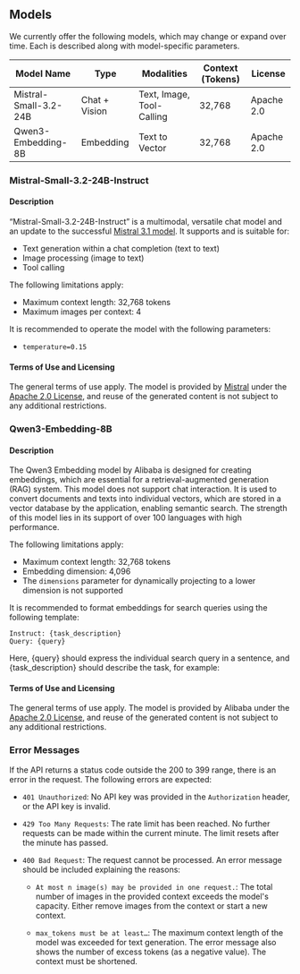 ## Models

We currently offer the following models, which may change or expand over time. Each is described along with model-specific parameters.

| Model Name                 | Type          | Modalities                | Context (Tokens) | License       |
|----------------------------|---------------|----------------------------|------------------|---------------|
| Mistral-Small-3.2-24B      | Chat + Vision | Text, Image, Tool-Calling | 32,768           | Apache 2.0    |
| Qwen3-Embedding-8B         | Embedding     | Text to Vector            | 32,768           | Apache 2.0    |

### Mistral-Small-3.2-24B-Instruct

#### Description

“Mistral-Small-3.2-24B-Instruct” is a multimodal, versatile chat model and an update to the successful [Mistral 3.1 model](https://mistral.ai/news/mistral-small-3-1). It supports and is suitable for:

- Text generation within a chat completion (text to text)
- Image processing (image to text)
- Tool calling

The following limitations apply:

- Maximum context length: 32,768 tokens  
- Maximum images per context: 4

It is recommended to operate the model with the following parameters:

- `temperature=0.15`

#### Terms of Use and Licensing

The general terms of use apply. The model is provided by [Mistral](https://mistral.ai/) under the [Apache 2.0 License](https://www.apache.org/licenses/LICENSE-2.0.html), and reuse of the generated content is not subject to any additional restrictions.

### Qwen3-Embedding-8B

#### Description

The Qwen3 Embedding model by Alibaba is designed for creating embeddings, which are essential for a retrieval-augmented generation (RAG) system. This model does not support chat interaction. It is used to convert documents and texts into individual vectors, which are stored in a vector database by the application, enabling semantic search. The strength of this model lies in its support of over 100 languages with high performance.

The following limitations apply:

- Maximum context length: 32,768 tokens  
- Embedding dimension: 4,096  
- The `dimensions` parameter for dynamically projecting to a lower dimension is not supported

It is recommended to format embeddings for search queries using the following template:

```
Instruct: {task_description}
Query: {query}
```
Here, {query} should express the individual search query in a sentence, and {task_description} should describe the task, for example:

#### Terms of Use and Licensing

The general terms of use apply. The model is provided by Alibaba under the [Apache 2.0 License](https://www.apache.org/licenses/LICENSE-2.0.html), and reuse of the generated content is not subject to any additional restrictions.

### Error Messages

If the API returns a status code outside the 200 to 399 range, there is an error in the request. The following errors are expected:

- `401 Unauthorized`: No API key was provided in the `Authorization` header, or the API key is invalid.

- `429 Too Many Requests`: The rate limit has been reached. No further requests can be made within the current minute. The limit resets after the minute has passed.

- `400 Bad Request`: The request cannot be processed. An error message should be included explaining the reasons:

    - `At most n image(s) may be provided in one request.`: The total number of images in the provided context exceeds the model's capacity. Either remove images from the context or start a new context.
    
    - `max_tokens must be at least…`: The maximum context length of the model was exceeded for text generation. The error message also shows the number of excess tokens (as a negative value). The context must be shortened.
